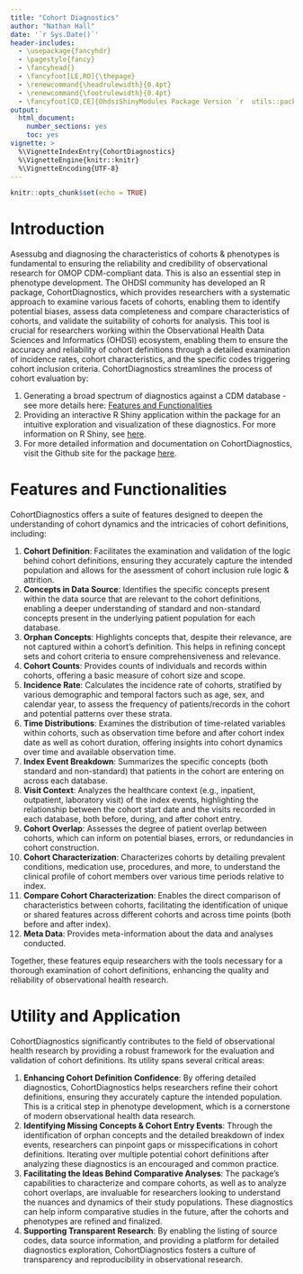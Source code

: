 ```yaml
---
title: "Cohort Diagnostics"
author: "Nathan Hall"
date: '`r Sys.Date()`'
header-includes:
  - \usepackage{fancyhdr}
  - \pagestyle{fancy}
  - \fancyhead{}
  - \fancyfoot[LE,RO]{\thepage}
  - \renewcommand{\headrulewidth}{0.4pt}
  - \renewcommand{\footrulewidth}{0.4pt}
  - \fancyfoot[CO,CE]{OhdsiShinyModules Package Version `r  utils::packageVersion("OhdsiShinyModules")`}
output:
  html_document:
    number_sections: yes
    toc: yes
vignette: >
  %\VignetteIndexEntry{CohortDiagnostics}
  %\VignetteEngine{knitr::knitr}
  %\VignetteEncoding{UTF-8}
---
```


```r
knitr::opts_chunk$set(echo = TRUE)
```

# Introduction

Asessubg and diagnosing the characteristics of cohorts & phenotypes is fundamental to ensuring the reliability and credibility of observational research for OMOP CDM-compliant data. This is also an essential step in phenotype development. The OHDSI community has developed an R package, CohortDiagnostics, which provides researchers with a systematic approach to examine various facets of cohorts, enabling them to identify potential biases, assess data completeness and compare characteristics of cohorts, and validate the suitability of cohorts for analysis. This tool is crucial for researchers working within the Observational Health Data Sciences and Informatics (OHDSI) ecosystem, enabling them to ensure the accuracy and reliability of cohort definitions through a detailed examination of incidence rates, cohort characteristics, and the specific codes triggering cohort inclusion criteria. CohortDiagnostics streamlines the process of cohort evaluation by:

1.  Generating a broad spectrum of diagnostics against a CDM database - see more details here: [Features and Functionalities]
2.  Providing an interactive R Shiny application within the package for an intuitive exploration and visualization of these diagnostics. For more information on R Shiny, see [here](https://www.rstudio.com/products/shiny/ "R Shiny").
3. For more detailed information and documentation on CohortDiagnostics, visit the Github site for the package [here](https://ohdsi.github.io/CohortDiagnostics/index.html).

# Features and Functionalities

CohortDiagnostics offers a suite of features designed to deepen the understanding of cohort dynamics and the intricacies of cohort definitions, including:

1.  **Cohort Definition**: Facilitates the examination and validation of the logic behind cohort definitions, ensuring they accurately capture the intended population and allows for the asessment of cohort inclusion rule logic & attrition.
2.  **Concepts in Data Source**: Identifies the specific concepts present within the data source that are relevant to the cohort definitions, enabling a deeper understanding of standard and non-standard concepts present in the underlying patient population for each database.
3.  **Orphan Concepts**: Highlights concepts that, despite their relevance, are not captured within a cohort's definition. This helps in refining concept sets and cohort criteria to ensure comprehensiveness and relevance.
4.  **Cohort Counts**: Provides counts of individuals and records within cohorts, offering a basic measure of cohort size and scope.
5.  **Incidence Rate**: Calculates the incidence rate of cohorts, stratified by various demographic and temporal factors such as age, sex, and calendar year, to assess the frequency of patients/records in the cohort and potential patterns over these strata.
6.  **Time Distributions**: Examines the distribution of time-related variables within cohorts, such as observation time before and after cohort index date as well as cohort duration, offering insights into cohort dynamics over time and available observation time.
7.  **Index Event Breakdown**: Summarizes the specific concepts (both standard and non-standard) that patients in the cohort are entering on across each database.
8.  **Visit Context**: Analyzes the healthcare context (e.g., inpatient, outpatient, laboratory visit) of the index events, highlighting the relationship between the cohort start date and the visits recorded in each database, both before, during, and after cohort entry.
9.  **Cohort Overlap**: Assesses the degree of patient overlap between cohorts, which can inform on potential biases, errors, or redundancies in cohort construction.
10. **Cohort Characterization**: Characterizes cohorts by detailing prevalent conditions, medication use, procedures, and more, to understand the clinical profile of cohort members over various time periods relative to index.
11. **Compare Cohort Characterization**: Enables the direct comparison of characteristics between cohorts, facilitating the identification of unique or shared features across different cohorts and across time points (both before and after index).
12. **Meta Data**: Provides meta-information about the data and analyses conducted.

Together, these features equip researchers with the tools necessary for a thorough examination of cohort definitions, enhancing the quality and reliability of observational health research.

# Utility and Application

CohortDiagnostics significantly contributes to the field of observational health research by providing a robust framework for the evaluation and validation of cohort definitions. Its utility spans several critical areas:

1.  **Enhancing Cohort Definition Confidence**: By offering detailed diagnostics, CohortDiagnostics helps researchers refine their cohort definitions, ensuring they accurately capture the intended population. This is a critical step in phenotype development, which is a cornerstone of modern observational health data research.
2.  **Identifying Missing Concepts & Cohort Entry Events**: Through the identification of orphan concepts and the detailed breakdown of index events, researchers can pinpoint gaps or misspecifications in cohort definitions. Iterating over multiple potential cohort definitions after analyzing these diagnostics is an encouraged and common practice.
3.  **Facilitating the Ideas Behind Comparative Analyses**: The package's capabilities to characterize and compare cohorts, as well as to analyze cohort overlaps, are invaluable for researchers looking to understand the nuances and dynamics of their study populations. These diagnostics can help inform comparative studies in the future, after the cohorts and phenotypes are refined and finalized.
4.  **Supporting Transparent Research**: By enabling the listing of source codes, data source information, and providing a platform for detailed diagnostics exploration, CohortDiagnostics fosters a culture of transparency and reproducibility in observational research.
